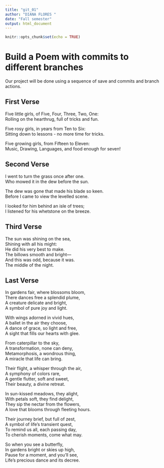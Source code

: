 ```yaml
---
title: "git_01"
author: "DIANA FLORES "
date: "Fall semester"
output: html_document
---
```


```r
knitr::opts_chunk$set(echo = TRUE)
```
# Build a Poem with commits to different branches
Our project will be done using a sequence of save and commits and branch actions.
<!-- Do not modify or change any text in "!--" bracketed areas such as this --- these are instructions to
you, if you change any of this the git program will notice it and compromise your git merging strategy !-->

## First Verse 
<!--Put the first five lines of a poem by Lewis Carrol in this section!-->

Five little girls, of Five, Four, Three, Two, One:      
Rolling on the hearthrug, full of tricks and fun.     

Five rosy girls, in years from Ten to Six:     
Sitting down to lessons - no more time for tricks.     

Five growing girls, from Fifteen to Eleven:      
Music, Drawing, Languages, and food enough for seven!      


## Second Verse
<!--Put the first five lines of a poem by Robert Frost here!-->

I went to turn the grass once after one.  
Who mowed it in the dew before the sun.    

The dew was gone that made his blade so keen.    
Before I came to view the levelled scene.    

I looked for him behind an isle of trees;       
I listened for his whetstone on the breeze.       




## Third Verse
<!--Put the first two verses of The Walrus and the Carpenter here!-->

The sun was shining on the sea,      
   Shining with all his might:     
He did his very best to make.      
   The billows smooth and bright—        
And this was odd, because it was.      
   The middle of the night.       



## Last Verse
<!--Put a short poem you created using chatGPT of 20 to 30 lines,here!-->


In gardens fair, where blossoms bloom,      
There dances free a splendid plume,       
A creature delicate and bright,        
A symbol of pure joy and light.        

With wings adorned in vivid hues,      
A ballet in the air they choose,        
A dance of grace, so light and free,        
A sight that fills our hearts with glee.         

From caterpillar to the sky,        
A transformation, none can deny,         
Metamorphosis, a wondrous thing,         
A miracle that life can bring.          

Their flight, a whisper through the air,       
A symphony of colors rare,      
A gentle flutter, soft and sweet,        
Their beauty, a divine retreat.        

In sun-kissed meadows, they alight,       
With petals soft, they find delight,         
They sip the nectar from the flowers,          
A love that blooms through fleeting hours.          

Their journey brief, but full of zest,            
A symbol of life's transient quest,              
To remind us all, each passing day,                
To cherish moments, come what may.             

So when you see a butterfly,              
In gardens bright or skies up high,           
Pause for a moment, and you'll see,              
Life's precious dance and its decree.              